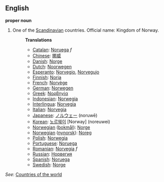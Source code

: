 ==English==

'''proper noun'''

# One of the [[Scandinavian]] countries. Official name: Kingdom of Norway.
#:'''Translations'''
#:*[[Catalan]]: [[Noruega]] ''f''
#:*[[Chinese]]: [[挪威]]
#:*[[Danish]]: [[Norge]]
#:*[[Dutch]]: [[Noorwegen]]
#:*[[Esperanto]]: [[Norvegio]], [[Norvegujo]]
#:*[[Finnish]]: [[Norja]]
#:*[[French]]: [[Norvège]]
#:*[[German]]: [[Norwegen]]
#:*[[Greek]]: [[Νορβηγία]]
#:*[[Indonesian]]: [[Norwegia]]
#:*[[Interlingua]]: [[Norvegia]]
#:*[[Italian]]: [[Norvegia]]
#:*[[Japanese]]: [[ノルウェー]] (noruwē)
#:*[[Korean]]: [[노르웨이]] [Norway] (noreuwei)
#:*[[Norwegian]] ([[bokmål]]): [[Norge]]
#:*[[Norwegian]] ([[nynorsk]]): [[Noreg]]
#:*[[Polish]]: [[Norwegia]]
#:*[[Portuguese]]: [[Noruega]]
#:*[[Romanian]]: [[Norvegia]] ''f''
#:*[[Russian]]: [[Норвегия]]
#:*[[Spanish]]: [[Noruega]]
#:*[[Swedish]]: [[Norge]]

''See'': [[Countries of the world]]